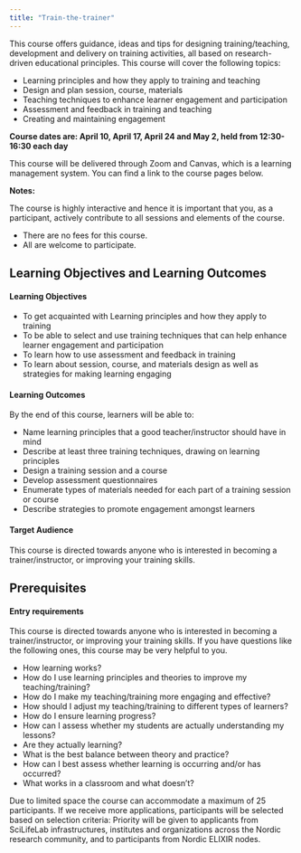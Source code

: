 ```yaml
---
title: "Train-the-trainer"
---
```


This course offers guidance, ideas and tips for designing training/teaching, development and delivery on training activities, all based on research-driven educational principles. This course will cover the following topics:

- Learning principles and how they apply to training and teaching
- Design and plan session, course, materials
- Teaching techniques to enhance learner engagement and participation
- Assessment and feedback in training and teaching
- Creating and maintaining engagement


**Course dates are: April 10, April 17, April 24 and May 2, held from 12:30-16:30 each day**

This course will be delivered through Zoom and Canvas, which is a learning management system. You can find a link to the course pages below.


**Notes:**

The course is highly interactive and hence it is important that you, as a participant, actively contribute to all sessions and elements of the course.

- There are no fees for this course.
- All are welcome to participate.

## Learning Objectives and Learning Outcomes
#### Learning Objectives

- To get acquainted with Learning principles and how they apply to training
- To be able to select and use training techniques that can help enhance learner engagement and participation
- To learn how to use assessment and feedback in training
- To learn about session, course, and materials design as well as strategies for making learning engaging

#### Learning Outcomes

By the end of this course, learners will be able to:

- Name learning principles that a good teacher/instructor should have in mind
- Describe at least three training techniques, drawing on learning principles
- Design a training session and a course
- Develop assessment questionnaires
- Enumerate types of materials needed for each part of a training session or course
- Describe strategies to promote engagement amongst learners

#### Target Audience

This course is directed towards anyone who is interested in becoming a trainer/instructor, or improving your training skills.

## Prerequisites
#### Entry requirements

This course is directed towards anyone who is interested in becoming a trainer/instructor, or improving your training skills. If you have questions like the following ones, this course may be very helpful to you.

- How learning works?
- How do I use learning principles and theories to improve my teaching/training?
- How do I make my teaching/training more engaging and effective?
- How should I adjust my teaching/training to different types of learners?
- How do I ensure learning progress?
- How can I assess whether my students are actually understanding my lessons? 
- Are they actually learning?
- What is the best balance between theory and practice?
- How can I best assess whether learning is occurring and/or has occurred?
- What works in a classroom and what doesn’t?


Due to limited space the course can accommodate a maximum of 25 participants. If we receive more applications, participants will be selected based on selection criteria: Priority will be given to applicants from SciLifeLab infrastructures, institutes and organizations across the Nordic research community, and to participants from Nordic ELIXIR nodes.